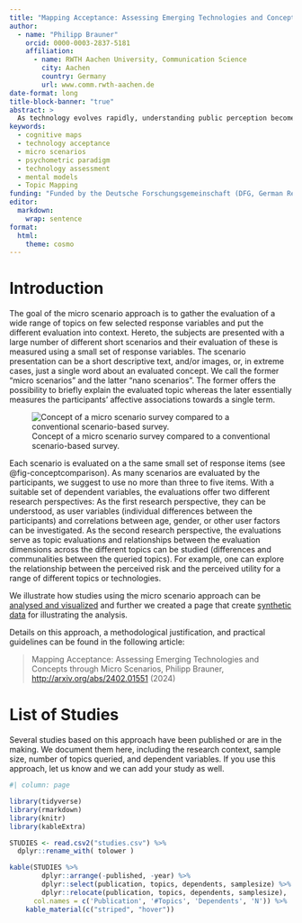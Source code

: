 ```yaml
---
title: "Mapping Acceptance: Assessing Emerging Technologies and Concepts through Micro Scenarios"
author:
  - name: "Philipp Brauner"
    orcid: 0000-0003-2837-5181
    affiliation: 
      - name: RWTH Aachen University, Communication Science
        city: Aachen
        country: Germany
        url: www.comm.rwth-aachen.de
date-format: long
title-block-banner: "true"
abstract: > 
  As technology evolves rapidly, understanding public perception becomes increasingly crucial. This article introduces an integrative method for evaluating mental models and social acceptance of various technologies. Our approach utilizes micro scenarios coupled with visual-spatial mapping, offering a comprehensive perspective that contrasts with traditional methods focused on detailed assessments of limited scenarios. This methodology allows for simultaneous evaluation of multiple technologies on visio-spatial maps, facilitating a comparative ranking based on diverse criteria and an exploration of the interplay between individual factors and technology attributes in shaping public opinion. Our approach provides a framework for researchers and policymakers to gauge critical issues and to identify factors pivotal to acceptance. We illustrate this methodology with examples from our research, offering practical guidelines and R code to enable others in conducting similar studies. This paper aims to bridge the gap between technological advancement and societal perception, offering a tool for more informed decision-making in the realm of technology development and policy.
keywords:
  - cognitive maps
  - technology acceptance
  - micro scenarios
  - psychometric paradigm
  - technology assessment
  - mental models
  - Topic Mapping
funding: "Funded by the Deutsche Forschungsgemeinschaft (DFG, German Research Foundation) under Germany’s Excellence Strategy — EXC-2023 Internet of Production — 390621612."
editor: 
  markdown: 
    wrap: sentence
format:
  html:
    theme: cosmo
---
```


# Introduction

The goal of the micro scenario approach is to gather the evaluation of a wide range of topics on few selected response variables and put the different evaluation into context.
Hereto, the subjects are presented with a large number of different short scenarios and their evaluation of these is measured using a small set of response variables.
The scenario presentation can be a short descriptive text, and/or images, or, in extreme cases, just a single word about an evaluated concept.
We call the former "micro scenarios" and the latter "nano scenarios". The former offers the possibility to briefly explain the evaluated topic whereas the later essentially measures the participants' affective associations towards a single term.

![Concept of a micro scenario survey compared to a conventional scenario-based survey.](figures/conceptcomparison.png){fig-align="center" #fig-conceptcomparison}


Each scenario is evaluated on a the same small set of response items (see @fig-conceptcomparison).
As many scenarios are evaluated by the participants, we suggest to use no more than three to five items.
With a suitable set of dependent variables, the evaluations offer two different research perspectives:
As the first research perspective, they can be understood, as user variables (individual differences between the participants) and correlations between age, gender, or other user factors can be investigated.
As the second research perspective, the evaluations serve as topic evaluations and relationships between the evaluation dimensions across the different topics can be studied (differences and communalities between the queried topics).
For example, one can explore the relationship between the perceived risk and the perceived utility for a range of different topics or technologies.

We illustrate how studies using the micro scenario approach can be [analysed and visualized](analysis.qmd) and further we created a page that create [synthetic data](synthetic.qmd) for illustrating the analysis. 

Details on this approach, a methodological justification, and practical guidelines can be found in the following article:

> Mapping Acceptance: Assessing Emerging Technologies and Concepts through Micro Scenarios, Philipp Brauner, [http://arxiv.org/abs/2402.01551](http://arxiv.org/abs/2402.01551) (2024)

# List of Studies

Several studies based on this approach have been published or are in the making. We document them here, including the research context, sample size, number of topics queried, and dependent variables. If you use this approach, let us know and we can add your study as well. 


```r
#| column: page

library(tidyverse)
library(rmarkdown)
library(knitr)
library(kableExtra)

STUDIES <- read.csv2("studies.csv") %>%
  dplyr::rename_with( tolower )

kable(STUDIES %>%
        dplyr::arrange(-published, -year) %>%
        dplyr::select(publication, topics, dependents, samplesize) %>%
        dplyr::relocate(publication, topics, dependents, samplesize),
      col.names = c('Publication', '#Topics', 'Dependents', 'N')) %>%
    kable_material(c("striped", "hover"))
```
